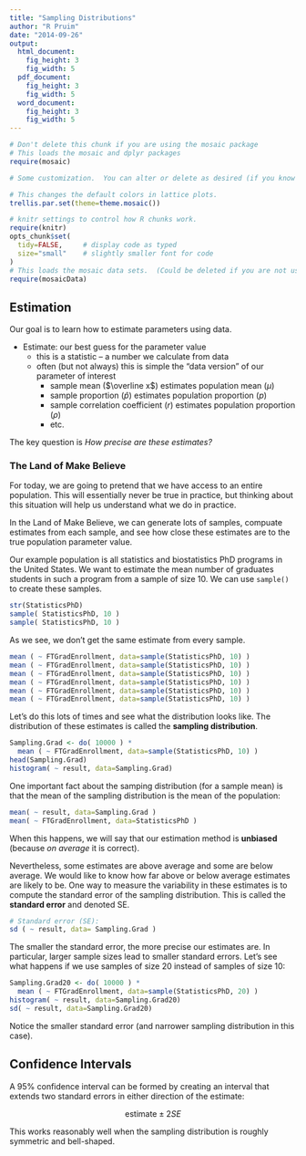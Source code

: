 ```yaml
---
title: "Sampling Distributions"
author: "R Pruim"
date: "2014-09-26"
output: 
  html_document:
    fig_height: 3
    fig_width: 5
  pdf_document:
    fig_height: 3
    fig_width: 5
  word_document:
    fig_height: 3
    fig_width: 5
---
```



```r
# Don't delete this chunk if you are using the mosaic package
# This loads the mosaic and dplyr packages
require(mosaic)
```

```r
# Some customization.  You can alter or delete as desired (if you know what you are doing).

# This changes the default colors in lattice plots.
trellis.par.set(theme=theme.mosaic())  

# knitr settings to control how R chunks work.
require(knitr)
opts_chunk$set(
  tidy=FALSE,     # display code as typed
  size="small"    # slightly smaller font for code
)
# This loads the mosaic data sets.  (Could be deleted if you are not using them.)
require(mosaicData)   
```

## Estimation

Our goal is to learn how to estimate parameters using data.

 * Estimate: our best guess for the parameter value
    * this is a statistic -- a number we calculate from data
    * often (but not always) this is simple the "data version" of our parameter of interest
      * sample mean ($\overline x$) estimates population mean ($\mu$)
      * sample proportion ($\hat p$) estimates population proportion ($p$)
      * sample correlation coefficient ($r$) estimates population proportion ($\rho$)
      * etc.
    
The key question is *How precise are these estimates?*

###  The Land of Make Believe
For today, we are going to pretend that we have access to an entire population.  This will essentially never be true in practice, but thinking about this situation will help us understand what we do in practice.

In the Land of Make Believe, we can generate lots of samples, compuate estimates from each sample, and see how close these estimates are to the true population parameter value.

Our example population is all statistics and biostatistics PhD programs in the United States.  We want to estimate the mean number of graduates students in such a program from a sample of size 10.  We can use `sample()` to create these samples.

```r
str(StatisticsPhD)
sample( StatisticsPhD, 10 )
sample( StatisticsPhD, 10 )
```

As we see, we don't get the same estimate from every sample.
```r
mean ( ~ FTGradEnrollment, data=sample(StatisticsPhD, 10) )
mean ( ~ FTGradEnrollment, data=sample(StatisticsPhD, 10) )
mean ( ~ FTGradEnrollment, data=sample(StatisticsPhD, 10) )
mean ( ~ FTGradEnrollment, data=sample(StatisticsPhD, 10) )
mean ( ~ FTGradEnrollment, data=sample(StatisticsPhD, 10) )
mean ( ~ FTGradEnrollment, data=sample(StatisticsPhD, 10) )
```

Let's do this lots of times and see what the distribution looks like.  The distribution of these estimates is called the  **sampling distribution**.
```r
Sampling.Grad <- do( 10000 ) * 
  mean ( ~ FTGradEnrollment, data=sample(StatisticsPhD, 10) )
head(Sampling.Grad)
histogram( ~ result, data=Sampling.Grad)
```
One important fact about the samping distribution (for a sample mean) is that the mean of the sampling distribution is the mean of the population:

```r
mean( ~ result, data=Sampling.Grad )
mean( ~ FTGradEnrollment, data=StatisticsPhD )
```

When this happens, we will say that our estimation method is **unbiased** (because *on average* it is correct).

Nevertheless, some estimates are above average and some are below average.  We would like to know how far above or below average estimates are likely to be.  One way to measure the variability in these estimates is to compute the standard error of the sampling distribution.  This is called the **standard error** and denoted SE.

```r
# Standard error (SE):
sd ( ~ result, data= Sampling.Grad )
```

The smaller the standard error, the more precise our estimates are.  In particular, larger sample sizes lead to smaller standard errors.  Let's see what happens if we use samples of size 20 instead of samples of size 10:

```r
Sampling.Grad20 <- do( 10000 ) * 
  mean ( ~ FTGradEnrollment, data=sample(StatisticsPhD, 20) )
histogram( ~ result, data=Sampling.Grad20)
sd( ~ result, data=Sampling.Grad20)
```

Notice the smaller standard error (and narrower sampling distribution in this case).


## Confidence Intervals

A 95% confidence interval can be formed by creating an interval that extends two standard errors in either direction of the estimate:

$$
\mathrm{estimate} \pm 2 SE
$$

This works reasonably well when the sampling distribution is roughly symmetric and bell-shaped.
